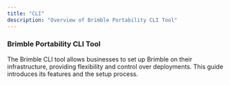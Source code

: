 ```yaml
---
title: "CLI"
description: "Overview of Brimble Portability CLI Tool"
---
```


### Brimble Portability CLI Tool

The Brimble CLI tool allows businesses to set up Brimble on their infrastructure, providing flexibility and control over deployments. This guide introduces its features and the setup process.
